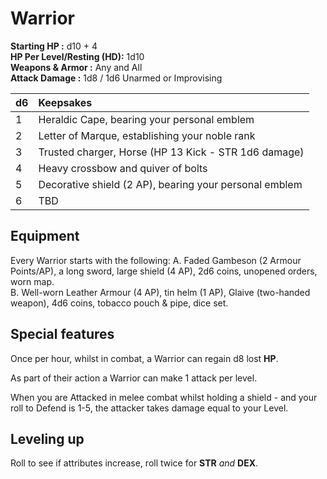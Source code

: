 # Warrior

**Starting HP :** d10 + 4\
**HP Per Level/Resting (HD):** 1d10\
**Weapons & Armor :** Any and All\
**Attack Damage :** 1d8 / 1d6 Unarmed or Improvising

|  d6    | Keepsakes     |
| :--- | :--- |
| 1     | Heraldic Cape, bearing your personal emblem     |
| 2     | Letter of Marque, establishing your noble rank     |
| 3     | Trusted charger, Horse (HP 13 Kick - STR 1d6 damage)  |
| 4     | Heavy crossbow and quiver of bolts |
| 5     | Decorative shield (2 AP), bearing your personal emblem |
| 6     | TBD |

## Equipment
Every Warrior starts with the following:
A. Faded Gambeson (2 Armour Points/AP), a long sword, large shield (4 AP), 2d6 coins, unopened orders, worn map.\
B. Well-worn Leather Armour (4 AP), tin helm (1 AP), Glaive (two-handed weapon), 4d6 coins, tobacco pouch & pipe, dice set.

## Special features

Once per hour, whilst in combat, a Warrior can regain d8 lost **HP**.

As part of their action a Warrior can make 1 attack per level.

When you are Attacked in melee combat whilst holding a shield - and your roll to Defend is 1-5, the attacker takes damage equal to your Level.

## Leveling up

Roll to see if attributes increase, roll twice for **STR** *and* **DEX**.
